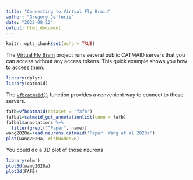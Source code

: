 ```yaml
---
title: "Connecting to Virtual Fly Brain"
author: "Gregory Jefferis"
date: "2022-08-12"
output: html_document
---
```


```r
knitr::opts_chunk$set(echo = TRUE)
```

The [Virtual Fly Brain](https://www.virtualflybrain.org/) project runs several public CATMAID servers that you can access without any access tokens. This quick example shows you how to access them.


```r
library(dplyr)
library(catmaid)
```

The [`vfbcatmaid()`](https://natverse.org/rcatmaid/reference/vfbcatmaid.html) function provides a convenient way to connect to those servers.

```r
fafb=vfbcatmaid(dataset = 'fafb')
fafbal=catmaid_get_annotationlist(conn = fafb)
fafbal$annotations %>%
  filter(grepl("^Paper", name))
wang2020a=read.neurons.catmaid('Paper: Wang et al 2020a')
plot(wang2020a, WithNodes=F)
```

You could do a 3D plot of those neurons 

```r
library(elmr)
plot3d(wang2020a)
plot3d(FAFB)
```

